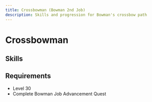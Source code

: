 ```yaml
---
title: Crossbowman (Bowman 2nd Job)
description: Skills and progression for Bowman's crossbow path
---
```


# Crossbowman

## Skills
<Table 
  data={crossbowmanSkills}
/>

## Requirements
- Level 30
- Complete Bowman Job Advancement Quest
